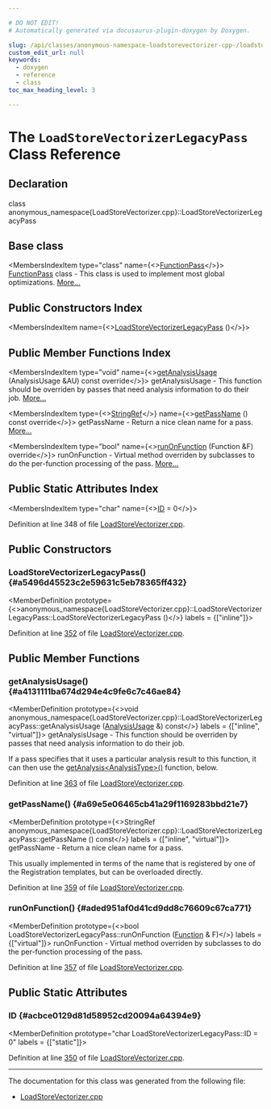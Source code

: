 ```yaml
---

# DO NOT EDIT!
# Automatically generated via docusaurus-plugin-doxygen by Doxygen.

slug: /api/classes/anonymous-namespace-loadstorevectorizer-cpp-/loadstorevectorizerlegacypass
custom_edit_url: null
keywords:
  - doxygen
  - reference
  - class
toc_max_heading_level: 3

---
```





# The `LoadStoreVectorizerLegacyPass` Class Reference

<DoxygenPage pluginConfig={pluginConfig}>



## Declaration

<CodeBlock>class anonymous_namespace{LoadStoreVectorizer.cpp}::LoadStoreVectorizerLegacyPass</CodeBlock>

## Base class

<MembersIndex>

<MembersIndexItem
  type="class"
  name={<><a href="/docs/api/classes/llvm/functionpass">FunctionPass</a></>}>
<a href="/docs/api/classes/llvm/functionpass">FunctionPass</a> class - This class is used to implement most global optimizations. <a href="/docs/api/classes/llvm/functionpass/#details">More...</a>
</MembersIndexItem>

</MembersIndex>

## Public Constructors Index

<MembersIndex>

<MembersIndexItem
  name={<><a href="#a5496d45523c2e59631c5eb78365ff432">LoadStoreVectorizerLegacyPass</a> ()</>}>
</MembersIndexItem>

</MembersIndex>

## Public Member Functions Index

<MembersIndex>

<MembersIndexItem
  type="void"
  name={<><a href="#a4131111ba674d294e4c9fe6c7c46ae84">getAnalysisUsage</a> (AnalysisUsage &amp;AU) const override</>}>
getAnalysisUsage - This function should be overriden by passes that need analysis information to do their job. <a href="#a4131111ba674d294e4c9fe6c7c46ae84">More...</a>
</MembersIndexItem>

<MembersIndexItem
  type={<><a href="/docs/api/classes/llvm/stringref">StringRef</a></>}
  name={<><a href="#a69e5e06465cb41a29f1169283bbd21e7">getPassName</a> () const override</>}>
getPassName - Return a nice clean name for a pass. <a href="#a69e5e06465cb41a29f1169283bbd21e7">More...</a>
</MembersIndexItem>

<MembersIndexItem
  type="bool"
  name={<><a href="#aded951af0d41cd9dd8c76609c67ca771">runOnFunction</a> (Function &amp;F) override</>}>
runOnFunction - Virtual method overriden by subclasses to do the per-function processing of the pass. <a href="#aded951af0d41cd9dd8c76609c67ca771">More...</a>
</MembersIndexItem>

</MembersIndex>

## Public Static Attributes Index

<MembersIndex>

<MembersIndexItem
  type="char"
  name={<><a href="#acbce0129d81d58952cd20094a64394e9">ID</a> = 0</>}>
</MembersIndexItem>

</MembersIndex>


Definition at line 348 of file <a href="/docs/api/files/lib/lib/transforms/lib/transforms/vectorize/loadstorevectorizer-cpp">LoadStoreVectorizer.cpp</a>.

<SectionDefinition>

## Public Constructors

### LoadStoreVectorizerLegacyPass() {#a5496d45523c2e59631c5eb78365ff432}

<MemberDefinition
  prototype={<>anonymous&#95;namespace&#123;LoadStoreVectorizer.cpp&#125;::LoadStoreVectorizerLegacyPass::LoadStoreVectorizerLegacyPass ()</>}
  labels = {["inline"]}>

Definition at line <a href="/docs/api/files/lib/lib/transforms/lib/transforms/vectorize/loadstorevectorizer-cpp/#l00352">352</a> of file <a href="/docs/api/files/lib/lib/transforms/lib/transforms/vectorize/loadstorevectorizer-cpp">LoadStoreVectorizer.cpp</a>.
</MemberDefinition>

</SectionDefinition>

<SectionDefinition>

## Public Member Functions

### getAnalysisUsage() {#a4131111ba674d294e4c9fe6c7c46ae84}

<MemberDefinition
  prototype={<>void anonymous&#95;namespace&#123;LoadStoreVectorizer.cpp&#125;::LoadStoreVectorizerLegacyPass::getAnalysisUsage (<a href="/docs/api/classes/llvm/analysisusage">AnalysisUsage</a> &amp;) const</>}
  labels = {["inline", "virtual"]}>
getAnalysisUsage - This function should be overriden by passes that need analysis information to do their job.

If a pass specifies that it uses a particular analysis result to this function, it can then use the <a href="/docs/api/classes/llvm/pass/#a4863e5e463fb79955269fbf7fbf52b80">getAnalysis&lt;AnalysisType&gt;()</a> function, below.

Definition at line <a href="/docs/api/files/lib/lib/transforms/lib/transforms/vectorize/loadstorevectorizer-cpp/#l00363">363</a> of file <a href="/docs/api/files/lib/lib/transforms/lib/transforms/vectorize/loadstorevectorizer-cpp">LoadStoreVectorizer.cpp</a>.
</MemberDefinition>

### getPassName() {#a69e5e06465cb41a29f1169283bbd21e7}

<MemberDefinition
  prototype={<>StringRef anonymous&#95;namespace&#123;LoadStoreVectorizer.cpp&#125;::LoadStoreVectorizerLegacyPass::getPassName () const</>}
  labels = {["inline", "virtual"]}>
getPassName - Return a nice clean name for a pass.

This usually implemented in terms of the name that is registered by one of the Registration templates, but can be overloaded directly.

Definition at line <a href="/docs/api/files/lib/lib/transforms/lib/transforms/vectorize/loadstorevectorizer-cpp/#l00359">359</a> of file <a href="/docs/api/files/lib/lib/transforms/lib/transforms/vectorize/loadstorevectorizer-cpp">LoadStoreVectorizer.cpp</a>.
</MemberDefinition>

### runOnFunction() {#aded951af0d41cd9dd8c76609c67ca771}

<MemberDefinition
  prototype={<>bool LoadStoreVectorizerLegacyPass::runOnFunction (<a href="/docs/api/classes/llvm/function">Function</a> &amp; F)</>}
  labels = {["virtual"]}>
runOnFunction - Virtual method overriden by subclasses to do the per-function processing of the pass.

Definition at line <a href="/docs/api/files/lib/lib/transforms/lib/transforms/vectorize/loadstorevectorizer-cpp/#l00357">357</a> of file <a href="/docs/api/files/lib/lib/transforms/lib/transforms/vectorize/loadstorevectorizer-cpp">LoadStoreVectorizer.cpp</a>.
</MemberDefinition>

</SectionDefinition>

<SectionDefinition>

## Public Static Attributes

### ID {#acbce0129d81d58952cd20094a64394e9}

<MemberDefinition
  prototype="char LoadStoreVectorizerLegacyPass::ID = 0"
  labels = {["static"]}>

Definition at line <a href="/docs/api/files/lib/lib/transforms/lib/transforms/vectorize/loadstorevectorizer-cpp/#l00350">350</a> of file <a href="/docs/api/files/lib/lib/transforms/lib/transforms/vectorize/loadstorevectorizer-cpp">LoadStoreVectorizer.cpp</a>.
</MemberDefinition>

</SectionDefinition>

<hr/>

The documentation for this class was generated from the following file:

<ul>
<li><a href="/docs/api/files/lib/lib/transforms/lib/transforms/vectorize/loadstorevectorizer-cpp">LoadStoreVectorizer.cpp</a></li>
</ul>

</DoxygenPage>
